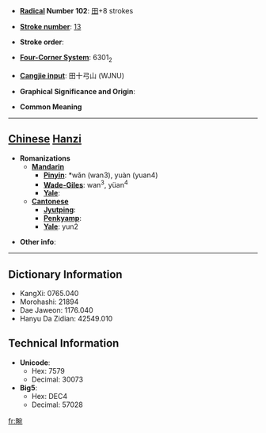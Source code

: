 * '''[[Wiktionary:Chinese radical index| Radical]] Number 102''': [[Wiktionary:Chinese radical index 田|田]]+8 strokes

* '''[[Wiktionary:Chinese total strokes index|Stroke number]]''': [[Wiktionary:Chinese total strokes index 13|13]]

* '''Stroke order''': 

* '''[[Wiktionary:Chinese four corner index|Four-Corner System]]''': 6301<sub>2</sub>

* '''[[Wiktionary:Chinese Cangjie index|Cangjie input]]''': 田十弓山 (WJNU)

* '''Graphical Significance and Origin''': 

* '''Common Meaning'''

----

== [[Chinese]] [[Hanzi]] ==

* '''Romanizations'''
** '''[[Mandarin]]'''
*** '''[[Pinyin]]''': *wǎn (wan3), yuàn (yuan4)
*** '''[[Wade-Giles]]''': wan<sup>3</sup>, yüan<sup>4</sup>
*** '''[[Yale]]''': 
** '''[[Cantonese]]'''
*** '''[[Jyutping]]''':
*** '''[[Penkyamp]]''': 
*** '''[[Yale]]''': yun2

* '''Other info''': 

----

== Dictionary Information ==

* KangXi: 0765.040
* Morohashi: 21894
* Dae Jaweon: 1176.040
* Hanyu Da Zidian: 42549.010

== Technical Information ==

* '''Unicode''':
** Hex: 7579
** Decimal: 30073
* '''Big5''':
** Hex: DEC4
** Decimal: 57028

[[fr:畹]]